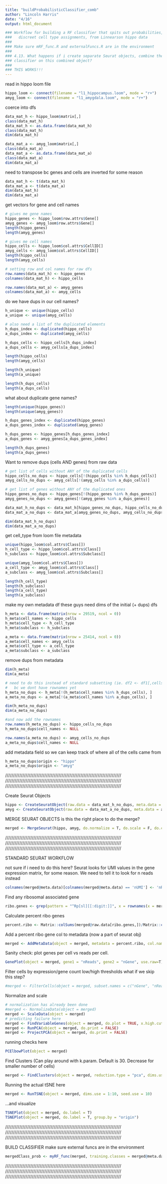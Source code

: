 ```yaml
---
title: "buildProbabilisticClassifier_comb"
author: "Lincoln Harris"
date: "4/16"
output: html_document

### Workflow for building a RF classifier that spits out probabilities, rather than 
###   discreet cell type assignments, from Linnearson hippo data
###
### Make sure mRF_func.R and externalFuncs.R are in the environment
###
### 4.13. What happens if i create separate Seurat objects, combine them, then train 
### classifier on this combined object? 
###
### THIS WORKS!!!
---
```


read in hippo loom file
```r
hippo_loom <- connect(filename = "l1_hippocampus.loom", mode = "r+")
amyg_loom <- connect(filename = "l1_amygdala.loom", mode = "r+")
```

coerce into dfs
```r
data_mat_h <- hippo_loom$matrix[,]
class(data_mat_h)
data_mat_h <- as.data.frame(data_mat_h)
class(data_mat_h)
dim(data_mat_h)

data_mat_a <- amyg_loom$matrix[,]
class(data_mat_a)
data_mat_a <- as.data.frame(data_mat_a)
class(data_mat_a)
dim(data_mat_a)
```

need to transpose bc genes and cells are inverted for some reason
```r
data_mat_h <- t(data_mat_h)
data_mat_a <- t(data_mat_a)
dim(data_mat_h)
dim(data_mat_a)
```

get vectors for gene and cell names
```r
# gives me gene names
hippo_genes <- hippo_loom$row.attrs$Gene[]
amyg_genes <- amyg_loom$row.attrs$Gene[]
length(hippo_genes)
length(amyg_genes)

# gives me cell names 
hippo_cells <- hippo_loom$col.attrs$CellID[]
amyg_cells <- amyg_loom$col.attrs$CellID[]
length(hippo_cells)
length(amyg_cells)

# setting row and col names for raw dfs
row.names(data_mat_h) <- hippo_genes
colnames(data_mat_h) <- hippo_cells

row.names(data_mat_a) <- amyg_genes
colnames(data_mat_a) <- amyg_cells
```

do we have dups in our cell names? 
```r
h_unique <- unique(hippo_cells)
a_unique <- unique(amyg_cells)

# also need a list of the duplicated elements
h_dups_index <- duplicated(hippo_cells)
a_dups_index <- duplicated(amyg_cells)

h_dups_cells <- hippo_cells[h_dups_index]
a_dups_cells <- amyg_cells[a_dups_index]

length(hippo_cells)
length(amyg_cells)

length(h_unique)
length(a_unique)

length(h_dups_cells)
length(a_dups_cells)
```

what about duplicate gene names? 
```r
length(unique(hippo_genes))
length(unique(amyg_genes))

h_dups_genes_index <- duplicated(hippo_genes)
a_dups_genes_index <- duplicated(amyg_genes)

h_dups_genes <- hippo_genes[h_dups_genes_index]
a_dups_genes <- amyg_genes[a_dups_genes_index]

length(h_dups_genes)
length(a_dups_genes)
```


Want to remove dups (cells AND genes) from raw data
```r
# get list of cells without ANY of the duplicated cells
hippo_cells_no_dups <- hippo_cells[!(hippo_cells %in% h_dups_cells)]
amyg_cells_no_dups <- amyg_cells[!(amyg_cells %in% a_dups_cells)]

# get list of genes without ANY of the duplicated ones
hippo_genes_no_dups <- hippo_genes[!(hippo_genes %in% h_dups_genes)]
amyg_genes_no_dups <- amyg_genes[!(amyg_genes %in% a_dups_genes)]

data_mat_h_no_dups <- data_mat_h[hippo_genes_no_dups, hippo_cells_no_dups]
data_mat_a_no_dups <- data_mat_a[amyg_genes_no_dups, amyg_cells_no_dups]

dim(data_mat_h_no_dups)
dim(data_mat_a_no_dups)
```

get cell_type from loom file metadata
```r
unique(hippo_loom$col.attrs$Class[])
h_cell_type <- hippo_loom$col.attrs$Class[]
h_subclass <- hippo_loom$col.attrs$Subclass[]

unique(amyg_loom$col.attrs$Class[])
a_cell_type <- amyg_loom$col.attrs$Class[]
a_subclass <- amyg_loom$col.attrs$Subclass[]

length(h_cell_type)
length(h_subclass)
length(a_cell_type)
length(a_subclass)
```

make my own metadata df
  these guys need dims of the initial (+ dups) dfs
```r
h_meta <- data.frame(matrix(nrow = 29519, ncol = 0))
h_meta$cell_names <- hippo_cells
h_meta$cell_type <- h_cell_type
h_meta$subclass <- h_subclass

a_meta <- data.frame(matrix(nrow = 25414, ncol = 0))
a_meta$cell_names <- amyg_cells
a_meta$cell_type <- a_cell_type
a_meta$subclass <- a_subclass
```

remove dups from metadata
```r
dim(h_meta)
dim(a_meta)

# need to do this instead of standard subsetting (ie. df2 <- df1[,cellsKeep])
#   bc we dont have rownames yet
h_meta_no_dups <- h_meta[!(h_meta$cell_names %in% h_dups_cells), ]
a_meta_no_dups <- a_meta[!(a_meta$cell_names %in% a_dups_cells), ]

dim(h_meta_no_dups)
dim(a_meta_no_dups)

#and now add the rownames
row.names(h_meta_no_dups) <- hippo_cells_no_dups
h_meta_no_dups$cell_names <- NULL

row.names(a_meta_no_dups) <- amyg_cells_no_dups
a_meta_no_dups$cell_names <- NULL
```

add metadata field so we can keep track of where all of the cells came from
```r
h_meta_no_dups$origin <- "hippo"
a_meta_no_dups$origin <- "amyg"
```

//////////////////////////////////////////////////////////////////////////
//////////////////////////////////////////////////////////////////////////
//////////////////////////////////////////////////////////////////////////

Create Seurat Objects
```r
hippo <- CreateSeuratObject(raw.data = data_mat_h_no_dups, meta.data = h_meta_no_dups)
amyg <- CreateSeuratObject(raw.data = data_mat_a_no_dups, meta.data = a_meta_no_dups)
```

MERGE SEURAT OBJECTS
  is this the right place to do the merge? 
```r
merged <- MergeSeurat(hippo, amyg, do.normalize = T, do.scale = F, do.center = F)
```

//////////////////////////////////////////////////////////////////////////
//////////////////////////////////////////////////////////////////////////
//////////////////////////////////////////////////////////////////////////

STANDARD SEURAT WORKFLOW

  not sure if i need to do this here? 
Seurat looks for UMI values in the gene expression matrix, for some reason. We need to tell it to look for n reads instead 
```r
colnames(merged@meta.data)[colnames(merged@meta.data) == 'nUMI'] <- 'nReads'
```

Find any ribosomal associated gene
```r
ribo.genes <- grep(pattern = "^Rp[sl][[:digit:]]", x = rownames(x = merged@data), value = TRUE)
```

Calculate percent ribo genes
```r
percent.ribo <- Matrix::colSums(merged@raw.data[ribo.genes,])/Matrix::colSums(merged@raw.data)
```

Add a percent ribo gene col to metadata (now a part of seurat obj)
```r
merged <- AddMetaData(object = merged, metadata = percent.ribo, col.name = "percent.ribo")
```

Sanity check: plot genes per cell vs reads per cell.
```r
GenePlot(object = merged, gene1 = "nReads", gene2 = "nGene", use.raw=T)
```

Filter cells by expression/gene count low/high thresholds
  what if we skip this step? 
```r
#merged <- FilterCells(object = merged, subset.names = c("nGene", "nReads"), low.thresholds = c(500, 50000), high.thresholds = c(25000, 2000000))
```

Normalize and scale
```r
# normalization has already been done
#merged <- NormalizeData(object = merged)
merged <- ScaleData(object = merged)
# predicting failure here
merged <- FindVariableGenes(object = merged, do.plot = TRUE, x.high.cutoff = Inf, y.cutoff = 0.5)
merged <- RunPCA(object = merged, do.print = FALSE)
merged <- ProjectPCA(object = merged, do.print = FALSE)
```

running checks here
```r
PCElbowPlot(object = merged)
```

Find Clusters (Can play around with k.param. Default is 30. Decrease for smaller number of cells)
```r
merged <- FindClusters(object = merged, reduction.type = "pca", dims.use = 1:10, resolution = 0.5, print.output = 0, save.SNN = TRUE, force.recalc = TRUE)
```

Running the actual tSNE here
```r
merged <- RunTSNE(object = merged, dims.use = 1:10, seed.use = 10)
```

…and visualize
```r
TSNEPlot(object = merged, do.label = T)
TSNEPlot(object = merged, do.label = T, group.by = "origin")
```

//////////////////////////////////////////////////////////////////////////
//////////////////////////////////////////////////////////////////////////
//////////////////////////////////////////////////////////////////////////

BUILD CLASSIFIER
  make sure external funcs are in the environment
```r
mergedClass_prob <- myRF_func(merged, training.classes = merged@meta.data$subclass, training.genes = row.names(merged@data))
```

//////////////////////////////////////////////////////////////////////////
//////////////////////////////////////////////////////////////////////////
//////////////////////////////////////////////////////////////////////////

